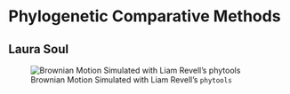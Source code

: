 # Phylogenetic Comparative Methods

## Laura Soul

![Brownian Motion Simulated with Liam Revell's `phytools`](brownian motion (sim with Revell's function).jpeg)

